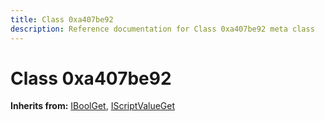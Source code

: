 ```yaml
---
title: Class 0xa407be92
description: Reference documentation for Class 0xa407be92 meta class
---
```



# Class 0xa407be92

**Inherits from:** [IBoolGet](/classes/iboolget), [IScriptValueGet](/classes/iscriptvalueget)

<ClassDetails file="/db/classes/0xa407be92.8007499fe306.json" />
